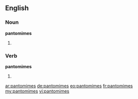 ==English==

===Noun===
'''pantomimes'''
# {{plural of|pantomime}}

===Verb===
'''pantomimes'''
# {{third-person singular of|pantomime}}

[[ar:pantomimes]]
[[de:pantomimes]]
[[eo:pantomimes]]
[[fr:pantomimes]]
[[my:pantomimes]]
[[vi:pantomimes]]